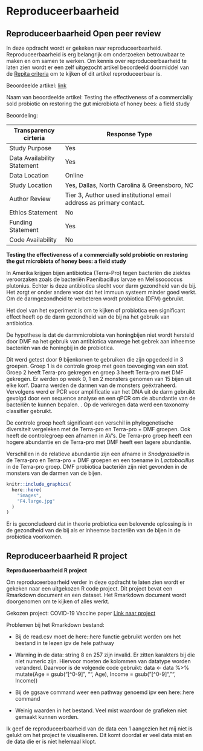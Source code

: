 # Reproduceerbaarheid
## Reproduceerbaarheid Open peer review
In deze opdracht wordt er gekeken naar reproduceerbaarheid. Reproduceerbaarheid is erg belangrijk om onderzoeken betrouwbaar te maken en om samen te werken. Om kennis over reproduceerbaarheid te laten zien wordt er een zelf uitgezocht artikel beoordeeld doormiddel van de [Repita criteria](https://www.researchgate.net/publication/340244621_Reproducibility_and_reporting_practices_in_COVID-19_preprint_manuscripts) om te kijken of dit artikel reproduceerbaar is.

Beoordeelde artikel: [link](https://www.biorxiv.org/content/10.1101/2023.09.13.557574v2.full)

Naam van beoordeelde artikel: Testing the effectiveness of a commercially sold probiotic on restoring the gut microbiota of honey bees: a field study

Beoordeling:

| Transparency cirteria       | Response Type                                                       |
|-----------------------------|---------------------------------------------------------------------|
| Study Purpose               | Yes                                                                 |
| Data Availability Statement | Yes                                                                 |
| Data Location               | Online                                                              |
| Study Location              | Yes, Dallas, North Carolina & Greensboro, NC                        |
| Author Review               | Tier 3, Author used institutional email address as primary contact. |
| Ethics Statement            | No                                                                  |
| Funding Statement           | Yes                                                                 |
| Code Availability           | No                                                                  |

**Testing the effectiveness of a commercially sold probiotic on restoring the gut microbiota of honey bees: a field study**

In Amerika krijgen bijen antibiotica (Terra-Pro) tegen bacteriën die ziektes veroorzaken zoals de bacteriën Paenibacillus larvae en Melissococcus plutonius. Echter is deze antibiotica slecht voor darm gezondheid van de bij. Het zorgt er onder andere voor dat het immuun systeem minder goed werkt. Om de darmgezondheid te verbeteren wordt probiotica (DFM) gebruikt.

Het doel van het experiment is om te kijken of probiotica een significant effect heeft op de darm gezondheid van de bij na het gebruik van antibiotica.

De hypothese is dat de darmmicrobiota van honingbijen niet wordt hersteld door DMF na het gebruik van antibiotica vanwege het gebrek aan inheemse bacteriën van de honingbij in de probiotica.

Dit werd getest door 9 bijenkorven te gebruiken die zijn opgedeeld in 3 groepen. Groep 1 is de controle groep met geen toevoeging van een stof. Groep 2 heeft Terra-pro gekregen en groep 3 heeft Terra-pro met DMF gekregen. Er werden op week 0, 1 en 2 monsters genomen van 15 bijen uit elke korf. Daarna werden de darmen van de monsters geëxtraheerd. Vervolgens werd er PCR voor amplificatie van het DNA uit de darm gebruikt gevolgd door een sequence analyse en een qPCR om de abundantie van de bacteriën te kunnen bepalen. . Op de verkregen data werd een taxonomy classifier gebruikt.

De controle groep heeft significant een verschil in phylogenetische diversiteit vergeleken met de Terra-pro en Terra-pro + DMF groepen. Ook heeft de controlegroep een afnamen in AV's. De Terra-pro groep heeft een hogere abundantie en de Terra-pro met DMF heeft een lagere abundantie.

Verschillen in de relatieve abundantie zijn een afname in *Snodgrassella* in de Terra-pro en Terra-pro + DMF groepen en een toename in *Lactobacillus* in de Terra-pro groep. DMF probiotica bacteriën zijn niet gevonden in de monsters van de darmen van de bijen.

```r
knitr::include_graphics(
  here::here(
    "images",
    "F4.large.jpg"
  )
)
```

Er is geconcludeerd dat in theorie probiotica een belovende oplossing is in de gezondheid van de bij als er inheemse bacteriën van de bijen in de probiotica voorkomen.

## Reproduceerbaarheid R project 
**Reproduceerbaarheid R project**

Om reproduceerbaarheid verder in deze opdracht te laten zien wordt er gekeken naar een uitgekozen R code project. Dit project bevat een Rmarkdown document en een dataset. Het Rmarkdown document wordt doorgenomen om te kijken of alles werkt.

Gekozen project: COVID-19 Vaccine paper [Link naar project](https://osf.io/kzq69)

Problemen bij het Rmarkdown bestand:

-   Bij de read.csv moet de here::here functie gebruikt worden om het bestand in te lezen ipv de hele pathway

-   Warning in de data: string 8 en 257 zijn invalid. Er zitten karakters bij die niet numeric zijn. Hiervoor moeten de kolommen van datatype worden veranderd. Daarvoor is de volgende code gebruikt: data \<- data %\>% mutate(Age = gsub("[\^0-9]", "", Age), Income = gsub("[\^0-9]", "", Income))

-   Bij de ggsave command weer een pathway genoemd ipv een here::here command

-   Weinig waarden in het bestand. Veel mist waardoor de grafieken niet gemaakt kunnen worden.

Ik geef de reproduceerbaarheid van de data een 1 aangezien het mij niet is gelukt om het project te visualiseren. Dit komt doordat er veel data mist en de data die er is niet helemaal klopt.
